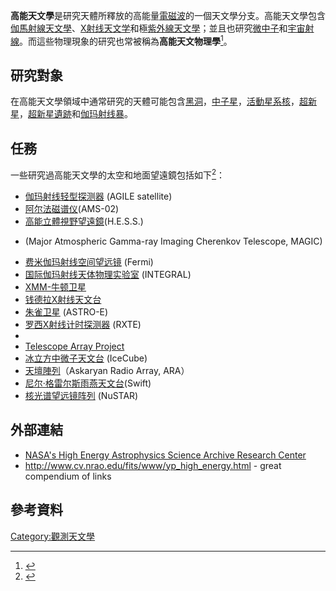 '''高能天文學'''是研究天體所釋放的高能量[[電磁波|電磁波]]的一個天文學分支。高能天文學包含[[伽馬射線天文學|伽馬射線天文學]]、[[X射线天文学|X射线天文学]]和極[[紫外線天文學|紫外線天文學]]；並且也研究[[微中子|微中子]]和[[宇宙射線|宇宙射線]]。而這些物理現象的研究也常被稱為'''高能天文物理學'''<ref>{{cite web|url=http://highenergyastro.homestead.com/|website=highenergyastro.homestead.com|accessdate=22 January 2018|title=存档副本|archive-url=https://web.archive.org/web/20110817211312/http://highenergyastro.homestead.com/|archive-date=2011-08-17|dead-url=yes}}</ref>。

==研究對象==
在高能天文學領域中通常研究的天體可能包含[[黑洞|黑洞]]，[[中子星|中子星]]，[[活動星系核|活動星系核]]，[[超新星|超新星]]，[[超新星遺跡|超新星遺跡]]和[[伽玛射线暴|伽玛射线暴]]。

==任務==
一些研究過高能天文學的太空和地面望遠鏡包括如下<ref>{{cite web|url=http://heasarc.gsfc.nasa.gov/docs/observatories.html|title=HEASARC: Observatories|website=heasarc.gsfc.nasa.gov|accessdate=22 January 2018|archive-date=2011-09-02|archive-url=https://web.archive.org/web/20110902134352/http://heasarc.gsfc.nasa.gov/docs/observatories.html|dead-url=yes}}</ref>：
{{div col|colwidth=30em}}
*[[伽玛射线轻型探测器|伽玛射线轻型探测器]] (AGILE satellite)
*[[阿尔法磁谱仪|阿尔法磁谱仪]](AMS-02)
*[[高能立體視野望遠鏡|高能立體視野望遠鏡]](H.E.S.S.)
*{{link-en|神奇望遠鏡|MAGIC (telescope)}} (Major Atmospheric Gamma-ray Imaging Cherenkov Telescope, MAGIC)
*[[费米伽玛射线空间望远镜|费米伽玛射线空间望远镜]] (Fermi)
*[[国际伽玛射线天体物理实验室|国际伽玛射线天体物理实验室]] (INTEGRAL)
*[[XMM-牛顿卫星|XMM-牛顿卫星]]
*[[钱德拉X射线天文台|钱德拉X射线天文台]]
*[[朱雀卫星|朱雀卫星]] (ASTRO-E)
*[[罗西X射线计时探测器|罗西X射线计时探测器]] (RXTE)
*{{link-en|皮埃爾·奧傑天文台|Pierre Auger Observatory}}
*[[Telescope_Array_Project|Telescope Array Project]]
*[[冰立方中微子天文台|冰立方中微子天文台]] (IceCube)
*[[天壇陣列|天壇陣列]]（Askaryan Radio Array, ARA）
*[[尼尔·格雷尔斯雨燕天文台|尼尔·格雷尔斯雨燕天文台]](Swift)
*[[核光谱望远镜阵列|核光谱望远镜阵列]] (NuSTAR)
{{div col end}}

==外部連結==
* [http://heasarc.gsfc.nasa.gov/ NASA's High Energy Astrophysics Science Archive Research Center] {{Wayback|url=http://heasarc.gsfc.nasa.gov/ |date=20110814201852 }}
* http://www.cv.nrao.edu/fits/www/yp_high_energy.html {{Wayback|url=http://www.cv.nrao.edu/fits/www/yp_high_energy.html |date=20110818020200 }} - great compendium of links

==參考資料==
{{reflist}}

{{天文小作品}}
[[Category:觀測天文學|Category:觀測天文學]]

{{天文學}}